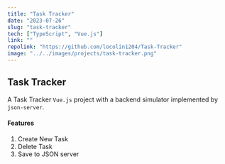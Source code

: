 ```yaml
---
title: "Task Tracker"
date: "2023-07-26"
slug: "task-tracker"
tech: ["TypeScript", "Vue.js"]
link: ""
repolink: "https://github.com/locolin1204/Task-Tracker"
image: "../../images/projects/task-tracker.png"
---
```

## Task Tracker
A Task Tracker `Vue.js` project with a backend simulator implemented by `json-server`.

#### Features
1. Create New Task
2. Delete Task
3. Save to JSON server